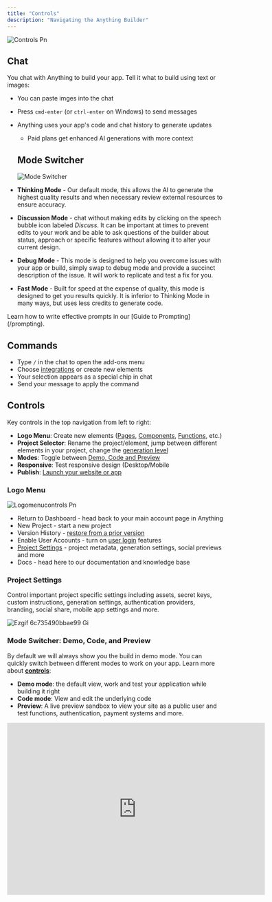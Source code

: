 ```yaml
---
title: "Controls"
description: "Navigating the Anything Builder"
---
```


![Controls Pn](/images/controls.png)

## Chat

You chat with Anything to build your app. Tell it what to build using text or images:

- You can paste imges into the chat
- Press `cmd-enter` (or `ctrl-enter` on Windows) to send messages
- Anything uses your app's code and chat history to generate updates
  - Paid plans get enhanced AI generations with more context

  ## Mode Switcher
  
  ![Mode Switcher](/images/modes.png)
  
- **Thinking Mode** - Our default mode, this allows the AI to generate the highest quality results and when necessary review external resources to ensure accuracy.
- **Discussion Mode** - chat without making edits by clicking on the speech bubble icon labeled _Discuss_. It can be important at times to prevent edits to your work and be able to ask questions of the builder about status, approach or specific features without allowing it to alter your current design.
- **Debug Mode** - This mode is designed to help you overcome issues with your app or build, simply swap to debug mode and provide a succinct description of the issue. It will work to replicate and test a fix for you. 
- **Fast Mode** - Built for speed at the expense of quality, this mode is designed to get you results quickly. It is inferior to Thinking Mode in many ways, but uses less credits to generate code.


<Info>
  Learn how to write effective prompts in our [Guide to Prompting](/prompting).
</Info>

## Commands

- Type `/` in the chat to open the add-ons menu
- Choose [integrations](/builder/integrations) or create new elements
- Your selection appears as a special chip in chat
- Send your message to apply the command

## Controls

Key controls in the top navigation from left to right:

- **Logo Menu**: Create new elements ([Pages](/builder/pages), [Components](/builder/components), [Functions](/builder/functions), etc.)
- **Project Selector**: Rename the project/element, jump between different elements in your project, change the [generation level](#generations)
- **Modes**: Toggle between [Demo, Code and Preview](/essentials)
- **Responsive**: Test responsive design (Desktop/Mobile
- **Publish**: [Launch your website or app](/publish-and-share/publish)

### Logo Menu

![Logomenucontrols Pn](/images/logomenucontrols.png)

- Return to Dashboard - head back to your main account page in Anything
- New Project - start a new project
- Version History - [restore from a prior version](https://www.create.xyz/docs/essentials#version-history)
- Enable User Accounts - turn on [user login](/builder/user-accounts) features
- [Project Settings](https://www.create.xyz/docs/essentials#project-settings) - project metadata, generation settings, social previews and more
- Docs - head here to our documentation and knowledge base

### Project Settings

Control important project specific settings including assets, secret keys, custom instructions, generation settings, authentication providers, branding, social share, mobile app settings and more.

![Ezgif 6c735490bbae99 Gi](/images/ezgif-6c735490bbae99.gif)

### Mode Switcher: **Demo, Code, and Preview**

By default we will always show you the build in demo mode. You can quickly switch between different modes to work on your app. Learn more about [**controls**](https://www.create.xyz/docs/builder/controls):

- **Demo mode**: the default view, work and test your application while building it right
- **Code mode**: View and edit the underlying code
- **Preview**: A live preview sandbox to view your site as a public user and test functions, authentication, payment systems and more.

<iframe 
  src="https://www.loom.com/embed/8d3a851174d941e9be0aa6ea3619b8ef" 
  width="600" 
  height="400"
  title="Anything Controls Video"
  frameBorder="0"
  allow="accelerometer; autoplay; clipboard-write; encrypted-media; gyroscope; picture-in-picture; fullscreen"
  allowFullScreen
  webkitallowfullscreen="true"
  mozallowfullscreen="true"
/>

### Responsive Preview

Test responsive design (Desktop/Mobile)

![2025 07 2114 13 17 Gi](/images/2025-07-2114.13.17.gif)

### Publish

[Launch your app](/publish-and-share/publish) and set domain. Remember to re-publish after changes to go live.

## Version History

Keep track of changes and revert to previous versions

- **Chat**:
  - Tap on previous versions in the chat to jump back
  - Hit 'Restore' to make it the current version
- **Version Timeline**:
  - Tap the clock icon in the top left to see all versions
  - Published versions are labeled
  - Restore any version

## Dashboard

- View your projects, delete and copy them

![Dashboard1 Pn](/images/dashboard1.png)

- View your [databases](/builder/databases) created for existing projects
- **Custom Instructions** - shape the way the builder interacts with you and your project. This is an advanced feature not generally required for daily use. See community examples of Custom Instructions [**here.**](https://www.create.xyz/custom-instructions)
- **Invite** - collaborate with friends and colleagues on a project together
- **Subscription and Credits** - monitor your [credit consumption](/account/credits) and generations to date. You can also manage your Anything Monthly Subscription in this menu
- **Accept Payments** - Stripe onboarding to allow the [Stripe Integration](/stripe) to collect payments from within your projects